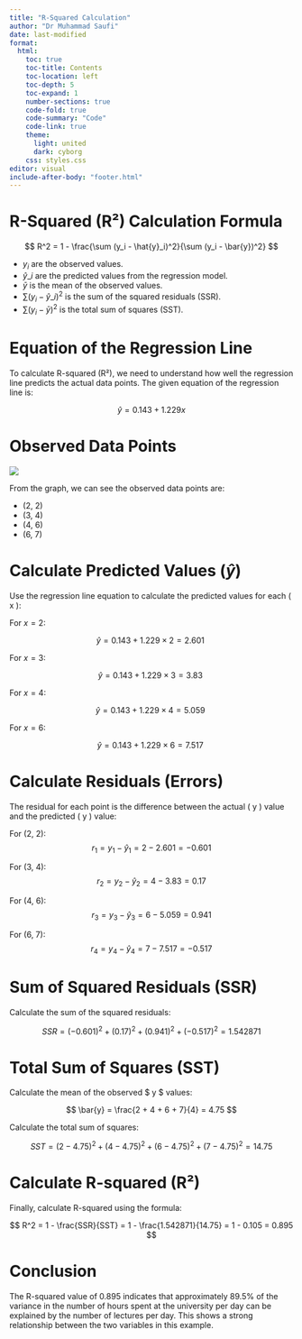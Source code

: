 ```yaml
---
title: "R-Squared Calculation"
author: "Dr Muhammad Saufi"
date: last-modified
format: 
  html:
    toc: true
    toc-title: Contents
    toc-location: left
    toc-depth: 5
    toc-expand: 1
    number-sections: true
    code-fold: true
    code-summary: "Code"
    code-link: true
    theme:
      light: united
      dark: cyborg
    css: styles.css
editor: visual
include-after-body: "footer.html"
---
```


# R-Squared (R²) Calculation Formula

$$
R^2 = 1 - \frac{\sum (y_i - \hat{y}_i)^2}{\sum (y_i - \bar{y})^2}
$$

-   $y_i$ are the observed values.
-   $\hat{y}\_i$ are the predicted values from the regression model.
-   $\bar{y}$ is the mean of the observed values.
-   $\sum (y_i - \hat{y}\_i)^2$ is the sum of the squared residuals (SSR).
-   $\sum (y_i - \bar{y})^2$ is the total sum of squares (SST).

# **Equation of the Regression Line**

To calculate R-squared (R²), we need to understand how well the regression line predicts the actual data points. The given equation of the regression line is:

$$
\hat{y} = 0.143 + 1.229x
$$

# **Observed Data Points**

![](Graph.png){fig-align="center"}

From the graph, we can see the observed data points are:

- (2, 2) 
- (3, 4) 
- (4, 6) 
- (6, 7)

# **Calculate Predicted Values (**$\hat{y}$)

Use the regression line equation to calculate the predicted values for each ( x ):

For $x = 2$:

$$ 
\hat{y} = 0.143 + 1.229 \times 2 = 2.601 \
$$

For $x = 3$:

$$ 
\hat{y} = 0.143 + 1.229 \times 3 = 3.83 \
$$

For $x = 4$:

$$ 
\hat{y} = 0.143 + 1.229 \times 4 = 5.059 \
$$

For $x = 6$:

$$ 
\hat{y} = 0.143 + 1.229 \times 6 = 7.517 \
$$

# **Calculate Residuals (Errors)**

The residual for each point is the difference between the actual ( y ) value and the predicted ( y ) value:

For (2, 2): 
$$ r_1 = y_1 - \hat{y}_1 = 2 - 2.601 = -0.601 $$

For (3, 4): 
$$ r_2 = y_2 - \hat{y}_2 = 4 - 3.83 = 0.17 $$

For (4, 6): 
$$ r_3 = y_3 - \hat{y}_3 = 6 - 5.059 = 0.941 $$

For (6, 7): 
$$ r_4 = y_4 - \hat{y}_4 = 7 - 7.517 = -0.517 $$

# **Sum of Squared Residuals (SSR)**

Calculate the sum of the squared residuals:

$$
SSR = (-0.601)^2 + (0.17)^2 + (0.941)^2 + (-0.517)^2 = 1.542871
$$

# **Total Sum of Squares (SST)**

Calculate the mean of the observed \$ y \$ values:

$$
\bar{y} = \frac{2 + 4 + 6 + 7}{4} = 4.75
$$

Calculate the total sum of squares:

$$
SST = (2 - 4.75)^2 + (4 - 4.75)^2 + (6 - 4.75)^2 + (7 - 4.75)^2 = 14.75
$$

# **Calculate R-squared (R²)**

Finally, calculate R-squared using the formula:

$$
R^2 = 1 - \frac{SSR}{SST} = 1 - \frac{1.542871}{14.75} = 1 - 0.105 = 0.895
$$

# Conclusion

The R-squared value of 0.895 indicates that approximately 89.5% of the variance in the number of hours spent at the university per day can be explained by the number of lectures per day. This shows a strong relationship between the two variables in this example.
